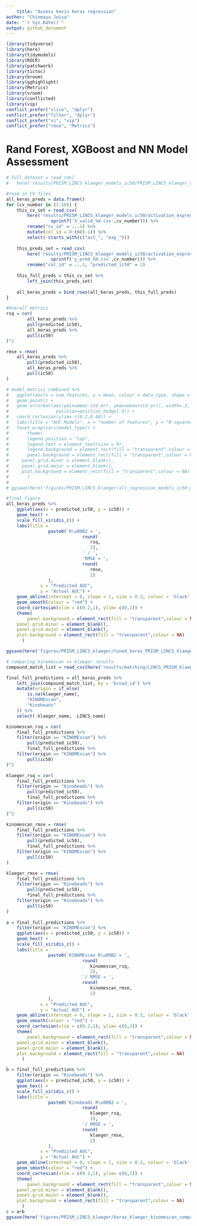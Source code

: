 ```yaml
---
	title: "Assess kevin keras regression"
author: "Chinmaya Joisa"
date: "`r Sys.Date()`"
output: github_document
---
```

	
```r
library(tidyverse)
library(here)
library(tidymodels)
library(ROCR)
library(patchwork)
library(tictoc)
library(broom)
library(gghighlight)
library(Metrics)
library(vroom)
library(conflicted)
library(vip)
conflict_prefer("slice", "dplyr")
conflict_prefer("filter", "dplyr")
conflict_prefer("vi", "vip")
conflict_prefer("rmse", "Metrics")
```

# Rand Forest, XGBoost and NN Model Assessment

```r
# full_dataset = read_rds(
# 	here('results/PRISM_LINCS_klaeger_models_ic50/PRISM_LINCS_klaeger_data_for_ml_5000feat_ic50.rds.gz'))

#read in CV files
all_keras_preds = data.frame()
for (cv_number in (1:10)) {
	this_cv_set = read_csv(
		here('results/PRISM_LINCS_klaeger_models_ic50/activation_expression/regression/cv_keras',
				 sprintf('X_valid_%d.csv',cv_number))) %>% 
		rename("cv_id" = ...1) %>%
		mutate(col_id = 0:(n()-1)) %>% 
		select(-starts_with(c("act_", "exp_")))
	
	this_preds_set = read_csv(
		here('results/PRISM_LINCS_klaeger_models_ic50/activation_expression/regression/cv_keras',
				 sprintf('y_pred_%d.csv',cv_number))) %>% 
		rename("col_id" = ...1, "predicted_ic50" = 2)
	
	this_full_preds = this_cv_set %>% 
		left_join(this_preds_set)
	
	all_keras_preds = bind_rows(all_keras_preds, this_full_preds)
}

```


```r
#Overall metrics
rsq = cor(
		all_keras_preds %>% 
		pull(predicted_ic50),
		all_keras_preds %>% 
		pull(ic50)
)^2

rmse = rmse(
	all_keras_preds %>% 
		pull(predicted_ic50),
		all_keras_preds %>% 
		pull(ic50)
)

# model_metrics_combined %>%
# 	ggplot(aes(x = num_features, y = mean, colour = data_type, shape = data_type)) +
# 	geom_point() +
#   geom_errorbar(aes(ymin=mean-std_err, ymax=mean+std_err), width=.2,
#                  position=position_dodge(.9)) +
# 	coord_cartesian(ylim= c(0.2,0.68)) +
# 	labs(title = "AUC Models", x = "number of features", y = "R-squared") +
# 	facet_wrap(vars(model_type)) +
# 		theme(
# 		legend.position = "top",
# 		legend.text = element_text(size = 9),
# 		legend.background = element_rect(fill = "transparent",colour = NA),
# 		panel.background = element_rect(fill = "transparent",colour = NA),
#     panel.grid.minor = element_blank(),
#     panel.grid.major = element_blank(),
#     plot.background = element_rect(fill = "transparent",colour = NA)
#       )
# 
# ggsave(here('figures/PRISM_LINCS_klaeger/all_regression_models_ic50_metrics.png'), width = 10.5, height = 10.5, units = "cm")
```

```r
#final figure
all_keras_preds %>%
	ggplot(aes(x = predicted_ic50, y = ic50)) +
	geom_hex() +
	scale_fill_viridis_c() +
	labs(title = 
			 	paste0('R\u00B2 = ',
			 				 round(
			 				 	rsq,
			 				 	2),
			 				 ' / ',
			 				 'RMSE = ',
			 				 round(
			 				 	rmse,
			 				 	2)
			 	),
			 x = "Predicted AUC",
			 y = "Actual AUC") +
	geom_abline(intercept = 0, slope = 1, size = 0.3, colour = 'black', linetype = 3) +
	geom_smooth(colour = "red") +
	coord_cartesian(xlim = c(0.2,1), ylim= c(0,1)) +
	theme(
		panel.background = element_rect(fill = "transparent",colour = NA),
    panel.grid.minor = element_blank(), 
    panel.grid.major = element_blank(),
    plot.background = element_rect(fill = "transparent",colour = NA)
      )

ggsave(here('figures/PRISM_LINCS_klaeger/tuned_keras_PRISM_LINCS_klaeger_ic50_regression_model.png'), width = 10.5, height = 10.5, units = "cm")
```

```r
# comparing kinomescan vs klaeger results 
compound_match_list = read_csv(here('results/matching/LINCS_PRISM_klaeger_combined_drug_matches_no_overlap.csv'))

final_full_predictions = all_keras_preds %>% 
	left_join(compound_match_list, by = 'broad_id') %>% 
	mutate(origin = if_else(
		is.na(klaeger_name),
		"KINOMEscan",
		"Kinobeads"
	)) %>% 
	select(-klaeger_name, -LINCS_name) 

kinomescan_rsq = cor(
	final_full_predictions %>% 
	filter(origin == "KINOMEscan") %>% 
		pull(predicted_ic50),
		final_full_predictions %>% 
	filter(origin == "KINOMEscan") %>% 
		pull(ic50)
)^2

klaeger_rsq = cor(
	final_full_predictions %>% 
	filter(origin == "Kinobeads") %>% 
		pull(predicted_ic50),
		final_full_predictions %>% 
	filter(origin == "Kinobeads") %>% 
		pull(ic50)
)^2

kinomescan_rmse = rmse(
	final_full_predictions %>% 
	filter(origin == "KINOMEscan") %>% 
		pull(predicted_ic50),
		final_full_predictions %>% 
	filter(origin == "KINOMEscan") %>% 
		pull(ic50)
)

klaeger_rmse = rmse(
	final_full_predictions %>% 
	filter(origin == "Kinobeads") %>% 
		pull(predicted_ic50),
		final_full_predictions %>% 
	filter(origin == "Kinobeads") %>% 
		pull(ic50)
)
	
a = final_full_predictions %>%
	filter(origin == "KINOMEscan") %>% 
	ggplot(aes(x = predicted_ic50, y = ic50)) +
	geom_hex() +
	scale_fill_viridis_c() +
	labs(title = 
			 	paste0('KINOMEscan R\u00B2 = ',
			 				 round(
			 				 	kinomescan_rsq,
			 				 	2),
			 				 '/ RMSE = ',
			 				 round(
			 				 	kinomescan_rmse,
			 				 	2)
			 	), 
			 x = "Predicted AUC",
			 y = "Actual AUC") +
	geom_abline(intercept = 0, slope = 1, size = 0.3, colour = 'black', linetype = 3) +
	geom_smooth(colour = "red") +
	coord_cartesian(xlim = c(0.2,1), ylim= c(0,1)) +
	theme(
		panel.background = element_rect(fill = "transparent",colour = NA),
    panel.grid.minor = element_blank(), 
    panel.grid.major = element_blank(),
    plot.background = element_rect(fill = "transparent",colour = NA)
      )

b = final_full_predictions %>%
	filter(origin == "Kinobeads") %>% 
	ggplot(aes(x = predicted_ic50, y = ic50)) +
	geom_hex() +
	scale_fill_viridis_c() +
	labs(title = 
			 	paste0('Kinobeads R\u00B2 = ',
			 				 round(
			 				 	klaeger_rsq,
			 				 	2),
			 				 '/ RMSE = ',
			 				 round(
			 				 	klaeger_rmse,
			 				 	2)
			 	), 
			 x = "Predicted AUC",
			 y = "Actual AUC") +
	geom_abline(intercept = 0, slope = 1, size = 0.3, colour = 'black', linetype = 3) +
	geom_smooth(colour = "red") +
	coord_cartesian(xlim = c(0.2,1), ylim= c(0,1)) +
	theme(
		panel.background = element_rect(fill = "transparent",colour = NA),
    panel.grid.minor = element_blank(), 
    panel.grid.major = element_blank(),
    plot.background = element_rect(fill = "transparent",colour = NA)
      )
c = a+b
ggsave(here('figures/PRISM_LINCS_klaeger/keras_klaeger_kinomescan_comparison.png'), width = 12, height = 8)
```





